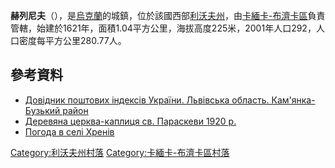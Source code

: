 {{coord|49|55|23|N|24|22|30|E|scale:100000|display=title}}

'''赫列尼夫'''（{{lang-uk|Хренів}}），是[[烏克蘭|烏克蘭]]的城鎮，位於該國西部[[利沃夫州|利沃夫州]]，由[[卡緬卡-布濟卡區|卡緬卡-布濟卡區]]負責管轄，始建於1621年，面積1.04平方公里，海拔高度225米，2001年人口292，人口密度每平方公里280.77人。

==參考資料==
*[http://www.uaidx.com/13/287/index Довідник поштових індексів України. Львівська область. Кам'янка-Бузький район] {{Wayback|url=http://www.uaidx.com/13/287/index |date=20160909184945 }}
* [http://decerkva.org.ua/2kambuzKH.html Деревяна церква-каплиця св. Параскеви 1920 р.]{{dead link|date=2018年4月 |bot=InternetArchiveBot |fix-attempted=yes }}
* [http://weather.in.ua/ua/l'vovskaja/27565 Погода в селі Хренів] {{Wayback|url=http://weather.in.ua/ua/l'vovskaja/27565 |date=20111221133955 }}

[[Category:利沃夫州村落|Category:利沃夫州村落]]
[[Category:卡緬卡-布濟卡區村落|Category:卡緬卡-布濟卡區村落]]


{{Lviv-geo-stub}}